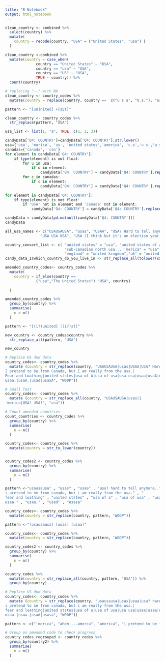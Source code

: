 ```yaml
---
title: "R Notebook"
output: html_notebook
---
```



```r
clean_country <- combined %>% 
  select(country) %>% 
  mutate(
    country = recode(country, "USA" = ("United States", "usa") )
  )
```

```r
clean_country <-combined %>% 
  mutate(country = case_when(
              country == "United States" ~ "USA",
              country == "usa" ~ "USA",
              country == "US" ~ "USA",
              TRUE ~ country)) %>% 
  count(country)
```

```r
# replacing "--" with NA
clean_country <- country_codes %>%
  mutate(country = replace(country, country ==  c("u s a", "U.s."), "usa"))

```


```r
pattern <- "[uU]nited] +[sSt]"

clean_country <- country_codes %>%
  str_replace(pattern, "USA")
```



```r
usa_list <- list(1, "a", TRUE, c(1, 2, 3))
```


```r
candyData['Q4: COUNTRY']=candyData['Q4: COUNTRY'].str.lower()
usa={'usa', 'murica', 'us', 'united states','america', 'u.s','u s','u.s.', 'u s a', 'unite states', 'united state'}
canadas={'canada', 'can'}
for element in candyData['Q4: COUNTRY']:
    if type(element) is not float:
        for u in usa:
            if u in element:
                candyData['Q4: COUNTRY'] = candyData['Q4: COUNTRY'].replace(element,'USA')
        for c in canadas:
            if c in element:
                candyData['Q4: COUNTRY'] = candyData['Q4: COUNTRY'].replace(element,'Canada')
    
for element in candyData['Q4: COUNTRY']:
    if type(element) is not float:
        if 'USA' not in element and 'Canada' not in element:
            candyData['Q4: COUNTRY'] = candyData['Q4: COUNTRY'].replace(element,np.NaN)

candyData = candyData[pd.notnull(candyData['Q4: COUNTRY'])]
candyData
```


```r
all_usa_names <- c("USAUSAUSA", "usas", "USAA", "USA? Hard to tell anymore..", "USA!!!!!!", "USA! USA!", "USA!", "USA USA USA!!!!", "USA USA USA USA",
                "USA USA USA", "USA (I think but it's an election year so who can really tell)", "USa", "uSA", "Units States", "United ststes", "united      ststes", "usa", "US", "Usa", "United States of America", "us", "united states", "United states", "Us", "U.S.", "U.S.A.", "united states of america", "America", "america", "u.s.", "Murica", "Unites States", "US of A", "United State", "USA! USA! USA!", "Merica", "The United States", "United Sates", "United Stated", "USSA", "'merica", "Ahem....Amerca", "N. America", "the best one - usa", "The United States of America", "	The Yoo Ess of Aaayyyyyy", "U S", "u s a", "U.s.", "u.s.a.", "Unied States", "unhinged states", "Unied States", "unite states", "United  States of America", "United staes", "United Statea", "united States", "UNited States", "United Statss", "United Stetes", "	united ststes", "United ststes", "Units States", "uSA", "USa", "USA (I think but it's an election year so who can really tell)", "USA USA USA", "USA USA USA USA", "USA USA USA!!!!", "USA!", "USA! USA!", "USA!!!!!!", "USA? Hard to tell anymore..", "USAA", "usas", "USAUSAUSA")
```

```r

country_convert_list <- c( "united states" = "usa", "united states of america" = "usa","america" = "usa","usa! usa! usa!" = "usa", "usa! usa! usa!" = "USA", "u.s." = "usa", 
                           "sub-canadian north usa... 'merica" = "usa", "usa of usa" = "usa", "the best one - usa" = "usa","murica" = "usa","^us$" = "usa", "usa of usa"= "usa",
                           "england" = "united kingdom","uk" = "united kingdom", "usaa." = "usa") 
candy_data_1$which_country_do_you_live_in <- str_replace_all(tolower(candy_data_1$which_country_do_you_live_in), country_convert_list)
```

```r
amended_country_codes<- country_codes %>% 
  mutate(
    country = if_else(country == 
              ("usa","The United States") "USA", country)
    
  )
```

```r
amended_country_codes %>% 
  group_by(country) %>% 
  summarise(
    n = n()
  )
```

```r
pattern <- "[(i?)united] [(i?)st]"

new_country <- country_codes$country %>%
  str_replace_all(pattern, "USA")

new_country
```

```r
# Replace US dud data
country_codes<- country_codes %>%
  mutate (country = str_replace(country, "USAUSAUSA|usas|USAA|USA? Hard to tell anymore..|USA!!!!!!|USA! USA!|USA!|USA USA USA!!!!|USA USA USA USA|USAUSAUSA|usas|USAA|USA? Hard to tell anymore..|USA!!!!!!|USA! USA!|USA!|USA USA USA!!!!|USA USA USA USA|USA USA USA|USa|uSA|Units States|United ststes|united      ststes|usa|US|Usa|United States of America|us|united states|United states|Us|U.S.|U.S.A.|united states of america|America|america|u.s.|Murica|Unites States|US of A|United State|USA! USA! USA!|Merica|The United States|United Sates|United Stated|USSA|Ahem....Amerca|N. America|the best one - usa|The United States of America|	The Yoo Ess of Aaayyyyyy|U S|u s a|U.s.|u.s.a.|Unied States|unhinged states|Unied States|unite states|United  States of America|United staes|United Statea|united States|UNited States|United Statss|United Stetes|	united ststes|United ststes|Units States|uSA|USa|USA USA USA|USA USA USA USA|USA USA USA!!!!|USA!|USA! USA!|USA!!!!!!|USA? Hard to tell anymore..|USAA|usas|USAUSAUSA|Trumpistan|Alaska|6
I pretend to be from Canada, but I am really from the usa.|	
Fear and Loathing|united ststes|usa of A|usa of usa|usa usa|usaa|usaA|usaA? Hard to tell anymore..|	
usaa.|usaA.|usad|usaSA", "W00P"))
```


```r
# Small Test
country_codes<- country_codes %>%
  mutate (country = str_replace_all(country, "USAUSAUSA|usas|1
'merica|USA! USA!", "usa"))
```

```r
# Count amended countries
count_countries <- country_codes %>% 
  group_by(country) %>% 
  summarise(
    n = n()
  )

```

```r
country_codes<- country_codes %>%
  mutate(country = str_to_lower(country)) 


country_codes2 <- country_codes %>% 
  group_by(country) %>% 
  summarise(
    n = n()
  )
```


```r

pattern <-"usausausa" , "usas" , "usaa" , "usa? hard to tell anymore.." , "usa!!!!!!" , "usa! usa!" , "usa!" , "usa usa usa!!!!" , "usa usa usa usa" , "usausausa" , "usas" , "usaa" , "usa? hard to tell anymore.." , "usa!!!!!!" , "usa! usa!" , "usa!" , "usa usa usa!!!!" , "usa usa usa usa" , "usa usa usa" , "usa" , "usa" , "units states" , "united ststes" , "united      ststes" , "usa" , "us" , "usa" , "united states of america" , "us" , "united states" , "united states" , "us" , "u.s." , "u.s.a." , "united states of america" , "america" , "america" , "u.s." , "murica" , "unites states" , "us of a" , "united state" , "usa! usa! usa!" , "merica" , "the united states" , "united sates" , "united stated" , "ussa" , "ahem....amerca" , "n. america" , "the best one - usa" , "the united states of america" , "	the yoo ess of aaayyyyyy" , "u s" , "u s a" , "u.s." , "u.s.a." , "unied states" , "unhinged states" , "unied states" , "unite states" , "united  states of america" , "united staes" , "united statea" , "united states" , "united states" , "united statss" , "united stetes" , "	united ststes" , "united ststes" , "units states" , "usa" , "usa" , "usa usa usa" , "usa usa usa usa" , "usa usa usa!!!!" , "usa!" , "usa! usa!" , "usa!!!!!!" , "usa? hard to tell anymore.." , "usaa" , "usas" , "usausausa" , "trumpistan" , "alaska" , "6
i pretend to be from canada, but i am really from the usa." , "	
fear and loathing" , "united ststes" , "usa of a" , "usa of usa" , "usa usa" , "usaa" , "usaa" , "usaa? hard to tell anymore.." , "	
usaa." , "usaa." , "usad" , "usasa"

country_codes<- country_codes %>%
  mutate(country = str_replace(country, pattern, "WOOP")) 

```

```r

pattern <-"[usausausa] [usas] [usaa]"

country_codes<- country_codes %>%
  mutate(country = str_replace(country, pattern, "WOOP")) 

country_codes2 <- country_codes %>% 
  group_by(country) %>% 
  summarise(
    n = n()
  )

```

```r
country_codes %>% 
  mutate(country = str_replace_all(country, pattern, "USA")) %>% 
  group_by(country)
```

```r
# Replace US dud data
country_codes<- country_codes %>%
  mutate (country = str_replace(country, "usausausa|usas|usaa|usa? hard to tell anymore..|usa!!!!!!|usa! usa!|usa!|usa usa usa!!!!|usa usa usa usa|usausausa|usas|usaa|usa? hard to tell anymore..|usa!!!!!!|usa! usa!|usa!|usa usa usa!!!!|usa usa usa usa|usa usa usa|usa|usa|units states|united ststes|united      ststes|usa|us|usa|united states of america|us|united states|united states|us|u.s.|u.s.a.|united states of america|america|america|u.s.|murica|unites states|us of a|united state|usa! usa! usa!|merica|the united states|united sates|united stated|ussa|ahem....amerca|n. america|the best one - usa|the united states of america|	the yoo ess of aaayyyyyy|u s|u s a|u.s.|u.s.a.|unied states|unhinged states|unied states|unite states|united  states of america|united staes|united statea|united states|united states|united statss|united stetes|	united ststes|united ststes|units states|usa|usa|usa usa usa|usa usa usa usa|usa usa usa!!!!|usa!|usa! usa!|usa!!!!!!|usa? hard to tell anymore..|usaa|usas|usausausa|trumpistan|alaska|6
i pretend to be from canada, but i am really from the usa.|	
fear and loathing|united ststes|usa of a|usa of usa|usa usa|usaa|usaa|usaa? hard to tell anymore..|	
usaa.|usaa.|usad|usasa", "W00P"))
```

```r
pattern <- c("'merica", "ahem....amerca", "america", "i pretend to be from canada, but i am really from the united states.","n. america", "sub-canadian north america... 'merica", "the best one - usa", "the united states", "the united states of america", "the yoo ess of aaayyyyyy", "trumpistan", "u s", "u s a", "u.s.", "u.s.a.", "unhinged states", "unied states", "unite states", "united  states of america", "united sates", "united staes", "united state", "united statea", "united stated", "united states", "united states of america", "united statss", "united stetes", "united ststes", "unites states", "units states", "us", "us of a", "usa", "usa (i think but it's an election year so who can really tell)", "usa usa usa", "usa usa usa usa", "usa usa usa!!!!", "usa!", "usa! usa!", "usa! usa! usa!", "usa!!!!!!", "usa? hard to tell anymore..", "usaa", "usas", "usausausa","ussa")
```


```r
# Group on amended code to check progress
country_codes_regrouped <- country_codes %>% 
  group_by(country2) %>% 
  summarise(
    n = n()
  )
```